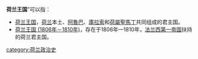'''荷兰王国'''”可以指：

* [[荷兰王国|荷兰王国]]，[[荷兰|荷兰]]本土、[[阿魯巴|阿魯巴]]、[[庫拉索|庫拉索]]和[[荷屬聖馬丁|荷屬聖馬丁]]共同组成的君主国。
* [[荷兰王国_(1806年－1810年)|荷兰王国 (1806年－1810年)]]，存在于1806年—1810年，[[法兰西第一帝国|法兰西第一帝国]]扶持的荷兰君主国。

{{disambig|cat=四字组织机构消歧义}}
[[category:荷兰政治史|category:荷兰政治史]]